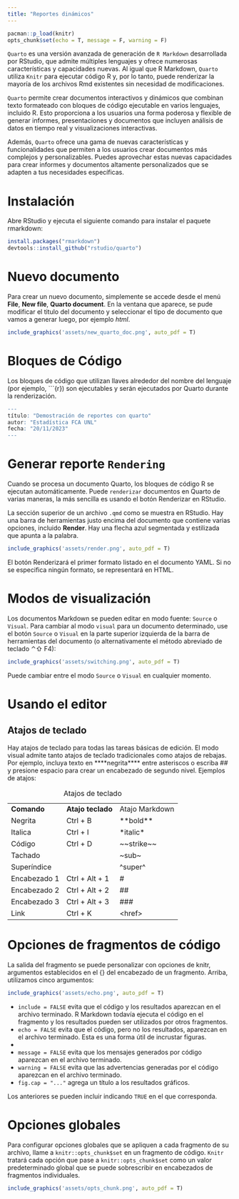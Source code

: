 ```yaml
---
title: "Reportes dinámicos"
---
```


```r
pacman::p_load(knitr)
opts_chunk$set(echo = T, message = F, warning = F)
```

`Quarto` es una versión avanzada de generación de `R Markdown` desarrollada por RStudio, que admite múltiples lenguajes y ofrece numerosas características y capacidades nuevas. Al igual que R Markdown, `Quarto` utiliza `Knitr` para ejecutar código R y, por lo tanto, puede renderizar la mayoría de los archivos Rmd existentes sin necesidad de modificaciones.

`Quarto` permite crear documentos interactivos y dinámicos que combinan texto formateado con bloques de código ejecutable en varios lenguajes, incluido R. Esto proporciona a los usuarios una forma poderosa y flexible de generar informes, presentaciones y documentos que incluyen análisis de datos en tiempo real y visualizaciones interactivas.

Además, `Quarto` ofrece una gama de nuevas características y funcionalidades que permiten a los usuarios crear documentos más complejos y personalizables. Puedes aprovechar estas nuevas capacidades para crear informes y documentos altamente personalizados que se adapten a tus necesidades específicas.


# Instalación

Abre RStudio y ejecuta el siguiente comando para instalar el paquete rmarkdown:

```r
install.packages("rmarkdown")
devtools::install_github("rstudio/quarto")
```

# Nuevo documento

Para crear un nuevo documento, simplemente se accede desde el menú **File**, **New file**, **Quarto document**. En la ventana que aparece, se pude modificar el titulo del documento y seleccionar el tipo de documento que vamos a generar luego, por ejemplo *html*.

```r
include_graphics('assets/new_quarto_doc.png', auto_pdf = T)
```

# Bloques de Código

Los bloques de código que utilizan llaves alrededor del nombre del lenguaje (por ejemplo, \`\`\`{r}) son ejecutables y serán ejecutados por Quarto durante la renderización.

```r
---
título: "Demostración de reportes con quarto"
autor: "Estadística FCA UNL"
fecha: "20/11/2023"
---
```

# Generar reporte `Rendering`

Cuando se procesa un documento Quarto, los bloques de código R se ejecutan automáticamente. Puede `renderizar` documentos en Quarto de varias maneras, la más sencilla es usando el botón Renderizar en RStudio.

La sección superior de un archivo `.qmd` como se muestra en RStudio. Hay una barra de herramientas justo encima del documento que contiene varias opciones, incluido **Render**. Hay una flecha azul segmentada y estilizada que apunta a la palabra.

```r
include_graphics('assets/render.png', auto_pdf = T)
```

El botón Renderizará el primer formato listado en el documento YAML. Si no se especifica ningún formato, se representará en HTML.

# Modos de visualización

Los documentos Markdown se pueden editar en modo fuente: `Source` o `Visual`. Para cambiar al modo `visual` para un documento determinado, use el botón `Source` o `Visual` en la parte superior izquierda de la barra de herramientas del documento (o alternativamente el método abreviado de teclado ⌃⇧ F4):

```r
include_graphics('assets/switching.png', auto_pdf = T)
```

Puede cambiar entre el modo `Source` o `Visual` en cualquier momento.

# Usando el editor

## Atajos de teclado

Hay atajos de teclado para todas las tareas básicas de edición. El modo visual admite tanto atajos de teclado tradicionales como atajos de rebajas. Por ejemplo, incluya texto en \*\*\*\*negrita\*\*\*\* entre asteriscos o escriba \## y presione espacio para crear un encabezado de segundo nivel. Ejemplos de atajos:

|              |                   |                |
|--------------|-------------------|----------------|
| **Comando**  | **Atajo teclado** | Atajo Markdown |
| Negrita      | Ctrl + B          | \*\*bold\*\*   |
| Italica      | Ctrl + I          | \*italic\*     |
| Código       | Ctrl + D          | \~\~strike\~\~ |
| Tachado      |                   | \~sub\~        |
| Superíndice  |                   | \^super\^      |
| Encabezado 1 | Ctrl + Alt + 1    | \#             |
| Encabezado 2 | Ctrl + Alt + 2    | \##            |
| Encabezado 3 | Ctrl + Alt + 3    | \###           |
| Link         | Ctrl + K          | \<href\>       |

: Atajos de teclado

# Opciones de fragmentos de código

La salida del fragmento se puede personalizar con opciones de knitr, argumentos establecidos en el {} del encabezado de un fragmento. Arriba, utilizamos cinco argumentos:

```r
include_graphics('assets/echo.png', auto_pdf = T)
```

-   `include = FALSE` evita que el código y los resultados aparezcan en el archivo terminado. R Markdown todavía ejecuta el código en el fragmento y los resultados pueden ser utilizados por otros fragmentos.
-   `echo = FALSE` evita que el código, pero no los resultados, aparezcan en el archivo terminado. Esta es una forma útil de incrustar figuras.
-   
-   `message = FALSE` evita que los mensajes generados por código aparezcan en el archivo terminado.
-   `warning = FALSE` evita que las advertencias generadas por el código aparezcan en el archivo terminado.
-   `fig.cap = "..."` agrega un título a los resultados gráficos.

Los anteriores se pueden incluir indicando `TRUE` en el que corresponda.

# Opciones globales

Para configurar opciones globales que se apliquen a cada fragmento de su archivo, llame a `knitr::opts_chunk$set` en un fragmento de código. `Knitr` tratará cada opción que pase a `knitr::opts_chunk$set` como un valor predeterminado global que se puede sobrescribir en encabezados de fragmentos individuales.

```r
include_graphics('assets/opts_chunk.png', auto_pdf = T)
```
